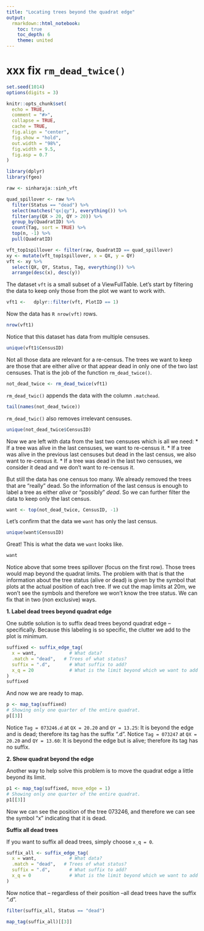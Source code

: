 ```yaml
---
title: "Locating trees beyond the quadrat edge"
output: 
  rmarkdown::html_notebook:
    toc: true
    toc_depth: 6
    theme: united
---
```


# xxx fix `rm_dead_twice()`


```r
set.seed(1014)
options(digits = 3)

knitr::opts_chunk$set(
  echo = TRUE,
  comment = "#>",
  collapse = TRUE,
  cache = TRUE,
  fig.align = "center",
  fig.show = "hold",
  out.width = "98%", 
  fig.width = 9.5, 
  fig.asp = 0.7
)
```

```r
library(dplyr)
library(fgeo)
```

```r
raw <- sinharaja::sinh_vft

quad_spillover <- raw %>% 
  filter(Status == "dead") %>% 
  select(matches("qx|qy"), everything()) %>% 
  filter(any(QX > 20, QY > 20)) %>% 
  group_by(QuadratID) %>% 
  count(Tag, sort = TRUE) %>% 
  top(n, -1) %>% 
  pull(QuadratID)
```

```r
vft_top1spillover <- filter(raw, QuadratID == quad_spillover)
xy <- mutate(vft_top1spillover, x = QX, y = QY)
vft <- xy %>% 
  select(QX, QY, Status, Tag, everything()) %>%
  arrange(desc(x), desc(y))
```

The dataset `vft` is a small subset of a ViewFullTable. Let's start by filtering the data to keep only those from the plot we want to work with.

```r
vft1 <-   dplyr::filter(vft, PlotID == 1)
```

Now the data has `R nrow(vft)` rows.

```r
nrow(vft1)
```

Notice that this dataset has data from multiple censuses.

```r
unique(vft1$CensusID)
```

Not all those data are relevant for a re-census. The trees we want to keep are those that are either alive or that appear dead in only one of the two last censuses. That is the job of the function `rm_dead_twice()`.

```r
not_dead_twice <- rm_dead_twice(vft1)
```

`rm_dead_twic()` appends the data with the column `.matchead`.

```r
tail(names(not_dead_twice))
```

`rm_dead_twic()` also removes irrelevant censuses. 

```r
unique(not_dead_twice$CensusID)
```

Now we are left with data from the last two censuses which is all we need:
* If a tree was alive in the last censuses, we want to re-census it.
* If a tree was alive in the previous last censuses but dead in the last census, we also want to re-census it.
* If a tree was dead in the last two censuses, we consider it dead and we don't want to re-census it.

But still the data has one census too many. We already removed the trees that are "really" dead. So the information of the last census is enough to label a tree as either _alive_ or "possibly" _dead_. So we can further filter the data to keep only the last census.

```r
want <- top(not_dead_twice, CensusID, -1)
```

Let's confirm that the data we `want` has only the last census.

```r
unique(want$CensusID)
```

Great! This is what the data we `want` looks like.

```r
want
```

Notice above that some trees spillover (focus on the first row). Those trees would map beyond the quadrat limits. The problem with that is that the information about the tree status (alive or dead) is given by the symbol that plots at the actual position of each tree. If we cut the map limits at 20m, we won't see the symbols and therefore we won't know the tree status. We can fix that in two (non exclusive) ways.

__1. Label dead trees beyond quadrat edge__

One subtle solution is to suffix dead trees beyond quadrat edge -- specifically. Because this labeling is so specific, the clutter we add to the plot is minimum.

```r
suffixed <- suffix_edge_tag(
  x = want,            # What data?
  .match = "dead",   # Trees of what status?
  suffix = ".d",       # What suffix to add?
  x_q = 20             # What is the limit beyond which we want to add a suffix?
)
suffixed
```

And now we are ready to map.

```r
p <- map_tag(suffixed)
# Showing only one quarter of the entire quadrat.
p[[3]]
```

Notice `Tag = 073246.d` at `QX = 20.20` and `QY = 13.25`: It is beyond the edge and is dead; therefore its tag has the suffix ".d".
Notice `Tag = 073247` at `QX = 20.20` and `QY = 13.60`: It is beyond the edge but is alive; therefore its tag has no suffix.

__2. Show quadrat beyond the edge__

Another way to help solve this problem is to move the quadrat edge a little beyond its limit.

```r
p1 <- map_tag(suffixed, move_edge = 1)
# Showing only one quarter of the entire quadrat.
p1[[3]]
```

Now we can see the position of the tree 073246, and therefore we can see the symbol "x" indicating that it is dead.

__Suffix all dead trees__

If you want to suffix all dead trees, simply choose `x_q = 0`.

```r
suffix_all <- suffix_edge_tag(
  x = want,            # What data?
  .match = "dead",   # Trees of what status?
  suffix = ".d",       # What suffix to add?
  x_q = 0              # What is the limit beyond which we want to add a suffix?
)
```

Now notice that -- regardless of their position --all dead trees have the suffix ".d".

```r
filter(suffix_all, Status == "dead")
```

```r
map_tag(suffix_all)[[3]]
```

